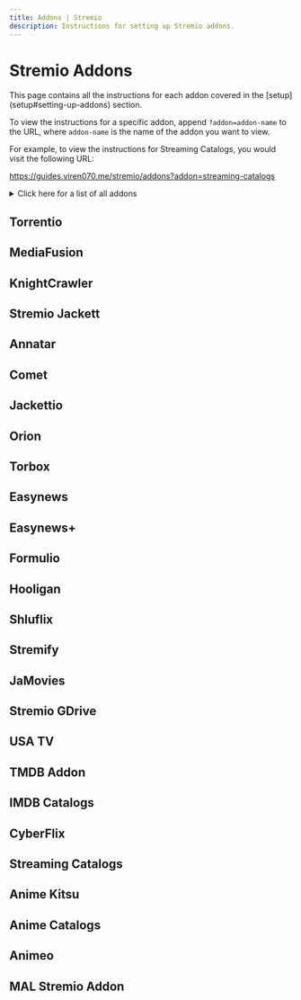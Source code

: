 ```yaml
---
title: Addons | Stremio
description: Instructions for setting up Stremio addons.
---
```



# Stremio Addons

<Tabs queryString="addon" className="hidden-tabs">
<TabItem default value="">
This page contains all the instructions for each addon covered in the [setup](setup#setting-up-addons) section.

To view the instructions for a specific addon, append `?addon=addon-name` to the URL, where `addon-name` is the name of the addon you want to view.

For example, to view the instructions for Streaming Catalogs, you would visit the following URL: 

https://guides.viren070.me/stremio/addons?addon=streaming-catalogs

<details>
<summary>Click here for a list of all addons</summary>

    - [Torrentio](?addon=torrentio)
    - [MediaFusion](?addon=mediafusion)
    - [KnightCrawler](?addon=knightcrawler)
    - [Stremio Jackett](?addon=stremio-jackett)
    - [Annatar](?addon=annatar)
    - [Comet](?addon=comet)
    - [Jackettio](?addon=jackettio)
    - [Orion Stremio Addon](?addon=orion-stremio-addon)
    - [Torbox](?addon=torbox)
    - [Easynews](?addon=easynews)
    - [Easynews Plus](?addon=easynews-plus)
    - [Formulio](?addon=formulio)
    - [Hooligan](?addon=hooligan)
    - [Shluflix](?addon=shluflix)
    - [Stremify](?addon=stremify)
    - [JaMovies](?addon=jamovies)
    - [Stremio GDrive](?addon=stremio-gdrive)
    - [USA TV](?addon=usa-tv)
    - [TMDB Addon](?addon=tmdb-addon)
    - [IMDB Catalogs](?addon=imdb-catalogs)
    - [CyberFlix](?addon=cyberflix)
    - [Streaming Catalogs](?addon=streaming-catalogs)
    - [Anime Kitsu](?addon=anime-kitsu)
    - [Anime Catalogs](?addon=anime-catalogs)
    - [Animeo](?addon=animeo)
    - [MAL Stremio Addon](?addon=mal-stremio-addon)
</details>

</TabItem>
<TabItem value="torrentio">
<h2>Torrentio</h2>
<Torrentio />
</TabItem>
<TabItem value="mediafusion">
<h2>MediaFusion</h2>
<MediaFusion />
</TabItem>
<TabItem value="knightcrawler">
<h2>KnightCrawler</h2>
<KnightCrawler />
</TabItem>
<TabItem value="stremio-jackett">
<h2>Stremio Jackett</h2>
<StremioJackett />
</TabItem>
<TabItem value="annatar">
<h2>Annatar</h2>
<Annatar />
</TabItem>
<TabItem value="comet">
<h2>Comet</h2>
<Comet />
</TabItem>
<TabItem value="jackettio">
<h2>Jackettio</h2>
<Jackettio />
</TabItem>
<TabItem value="orion-stremio-addon">
<h2>Orion</h2>
<OrionStremioAddon />
</TabItem>
<TabItem value="torbox">
<h2>Torbox</h2>
<Torbox />
</TabItem>
<TabItem value="easynews">
<h2>Easynews</h2>
<Easynews />
</TabItem>
<TabItem value="easynews-plus">
<h2>Easynews+</h2>
<EasynewsPlus />
</TabItem>
<TabItem value="formulio">
<h2>Formulio</h2>
<Formulio />
</TabItem>
<TabItem value="hooligan">
<h2>Hooligan</h2>
<Hooligan />
</TabItem>
<TabItem value="shluflix">
<h2>Shluflix</h2>
<Shluflix />
</TabItem>
<TabItem value="stremify">
<h2>Stremify</h2>
<Stremify />
</TabItem>
<TabItem value="jamovies">
<h2>JaMovies</h2>
<JaMovies />
</TabItem>
<TabItem value="stremio-gdrive">
<h2>Stremio GDrive</h2>
<StremioGDrive />
</TabItem>
<TabItem value="usa-tv">
<h2>USA TV</h2>
<UsaTv />
</TabItem>
<TabItem value="tmdb-addon">
<h2>TMDB Addon</h2>
<TmdbAddon />
</TabItem>
<TabItem value="imdb-catalogs">
<h2>IMDB Catalogs</h2>
<ImdbCatalogs />
</TabItem>
<TabItem value="cyberflix">
<h2>CyberFlix</h2>
<CyberFlix />
</TabItem>
<TabItem value="streaming-catalogs">
<h2>Streaming Catalogs</h2>
<StreamingCatalogs />
</TabItem>
<TabItem value="anime-kitsu">
<h2>Anime Kitsu</h2>
<AnimeKitsu />
</TabItem>
<TabItem value="anime-catalogs">
<h2>Anime Catalogs</h2>
<AnimeCatalogs />
</TabItem>
<TabItem value="animeo">
<h2>Animeo</h2>
<Animeo />
</TabItem>
<TabItem value="mal-stremio-addon">
<h2>MAL Stremio Addon</h2>
<MalStremioAddon />
</TabItem>
</Tabs>